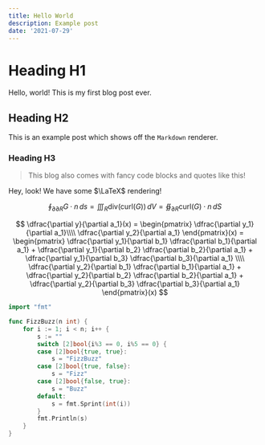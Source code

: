 ```yaml
---
title: Hello World
description: Example post 
date: '2021-07-29'
---
```


# Heading H1

Hello, world! This is my first blog post ever.

## Heading H2

This is an example post which shows off the `Markdown` renderer. 

### Heading H3

> This blog also comes with fancy code blocks and quotes like this!

Hey, look! We have some $\LaTeX$ rendering!

$$
    \oint_{\partial \partial R} G \cdot n \, ds = \iiint_{R} \text{div}(\text{curl}(G)) \, dV = \oiint_{\partial R} \text{curl}(G) \cdot n \, dS
$$

$$
    \dfrac{\partial y}{\partial a_1}(x) =
    \begin{pmatrix}
             \dfrac{\partial y_1}{\partial a_1}\\\\
             \dfrac{\partial y_2}{\partial a_1} 
     \end{pmatrix}(x) =
     \begin{pmatrix}
             \dfrac{\partial y_1}{\partial b_1} \dfrac{\partial b_1}{\partial a_1}  + 
             \dfrac{\partial y_1}{\partial b_2} \dfrac{\partial b_2}{\partial a_1} + 
             \dfrac{\partial y_1}{\partial b_3} \dfrac{\partial b_3}{\partial a_1} \\\\
             \dfrac{\partial y_2}{\partial b_1} \dfrac{\partial b_1}{\partial a_1} + 
             \dfrac{\partial y_2}{\partial b_2} \dfrac{\partial b_2}{\partial a_1} + 
             \dfrac{\partial y_2}{\partial b_3} \dfrac{\partial b_3}{\partial a_1} 
     \end{pmatrix}(x)
$$


```go
import "fmt"

func FizzBuzz(n int) {
	for i := 1; i < n; i++ {
		s := ""
		switch [2]bool{i%3 == 0, i%5 == 0} {
		case [2]bool{true, true}:
			s = "FizzBuzz"
		case [2]bool{true, false}:
			s = "Fizz"
		case [2]bool{false, true}:
			s = "Buzz"
		default:
			s = fmt.Sprint(int(i))
		}
		fmt.Println(s)
	}
}
```
